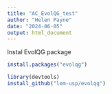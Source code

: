 ```yaml
---
title: "AC_EvolQG_test"
author: "Helen Payne"
date: "2024-06-05"
output: html_document
---
```

Instal EvolQG package
```r
install.packages("evolqg")
```

```r
library(devtools)
install_github("lem-usp/evolqg")
```


